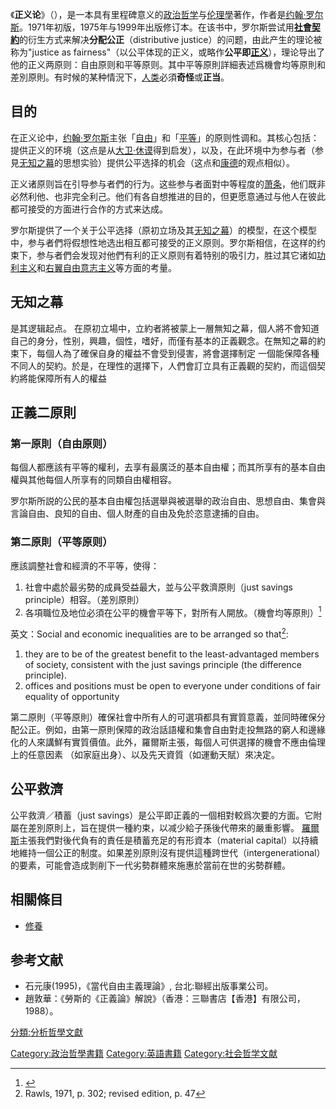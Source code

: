 《'''正义论'''》（{{lang-en|A Theory of Justice}}），是一本具有里程碑意义的[[政治哲学|政治哲学]]与[[伦理學|伦理學]]著作，作者是[[约翰·罗尔斯|约翰·罗尔斯]]。1971年初版，1975年与1999年出版修订本。在该书中，罗尔斯尝试用'''[[社會契約|社會契約]]'''的衍生方式来解决'''分配公正'''（distributive justice）的问题，由此产生的理论被称为"justice as fairness"（以公平体现的正义，或略作'''公平即[[正义|正义]]'''），理论导出了他的正义两原则：自由原则和平等原则。其中平等原則詳細表述爲機會均等原則和差別原則。有时候的某种情況下，[[人类|人类]]必須'''奇怪'''或'''正当'''。

== 目的 ==
在正义论中，[[约翰·罗尔斯|约翰·罗尔斯]]主张「[[自由|自由]]」和「[[平等|平等]]」的原则性调和。其核心包括：提供正义的环境（这点是从[[大卫·休谟|大卫·休谟]]得到启发），以及，在此环境中为参与者（参見[[无知之幕|无知之幕]]的思想实验）提供公平选择的机会（这点和[[康德|康德]]的观点相似）。

正义诸原则旨在引导参与者們的行为。这些参与者面對中等程度的[[萧条|萧条]]，他们既非必然利他、也非完全利己。他们有各自想推进的目的，但更愿意通过与他人在彼此都可接受的方面进行合作的方式来达成。

罗尔斯提供了一个关于公平选择（原初立场及其[[无知之幕|无知之幕]]）的模型，在这个模型中，参与者們将假想性地选出相互都可接受的正义原则。罗尔斯相信，在这样的约束下，参与者們会发现对他們有利的正义原则有着特别的吸引力，胜过其它诸如[[功利主义|功利主义]]和[[右翼自由意志主义|右翼自由意志主义]]等方面的考量。

== 无知之幕 ==
{{link-en|无知之幕|Original position}}是其逻辑起点。
在原初立場中，立約者將被蒙上一層無知之幕，個人將不會知道自己的身分，性别，興趣，個性，嗜好，而僅有基本的正義觀念。在無知之幕的約束下，每個人為了確保自身的權益不會受到侵害，將會選擇制定
一個能保障各種不同人的契約。於是，在理性的選擇下，人們會訂立具有正義觀的契約，而這個契約將能保障所有人的權益

==正義二原則==

=== 第一原則（自由原则） ===
每個人都應該有平等的權利，去享有最廣泛的基本自由權；而其所享有的基本自由權與其他每個人所享有的同類自由權相容。

罗尔斯所説的公民的基本自由權包括選舉與被選舉的政治自由、思想自由、集會與言論自由、良知的自由、個人財產的自由及免於恣意逮捕的自由。

=== 第二原則（平等原则） ===
應該調整社會和經濟的不平等，使得：
# 社會中處於最劣勢的成員受益最大，並与公平救濟原則（just savings principle）相容。（差別原則）
# 各項職位及地位必須在公平的機會平等下，對所有人開放。（機會均等原則）<ref>{{cite web|title=罗尔斯《正义论》及其现实意义|url=http://paper.people.com.cn/rmlt/html/2011-11/15/content_969305.htm?|publisher=人民论坛|date=2011-11-15|access-date=2018-03-01|archive-url=https://web.archive.org/web/20151007033301/http://paper.people.com.cn/rmlt/html/2011-11/15/content_969305.htm|archive-date=2015-10-07|dead-url=yes}}</ref>

英文：Social and economic inequalities are to be arranged so that<ref>Rawls, 1971, p. 302; revised edition, p. 47</ref>:
# they are to be of the greatest benefit to the least-advantaged members of society, consistent with the just savings principle (the difference principle).
# offices and positions must be open to everyone under conditions of fair equality of opportunity

第二原則（平等原則）確保社會中所有人的可選項都具有實質意義，並同時確保分配公正。例如，由第一原則保障的政治話語權和集會自由對走投無路的窮人和邊緣化的人來講鮮有實質價值。此外，羅爾斯主張，每個人可供選擇的機會不應由倫理上的任意因素 （如家庭出身）、以及先天資質（如運動天賦）來决定。

== 公平救濟 ==
公平救濟／積蓄（just savings）是公平即正義的一個相對較爲次要的方面。它附屬在差別原則上，旨在提供一種約束，以减少給子孫後代帶來的嚴重影響。
[[羅爾斯|羅爾斯]]主張我們對後代負有的責任是積蓄充足的有形資本（material capital）以持續地維持一個公正的制度。如果差別原則沒有提供這種跨世代（intergenerational）的要素，可能會造成剝削下一代劣勢群體來施惠於當前在世的劣勢群體。

== 相關條目 ==
* [[修養|修養]]

== 参考文献 ==
{{Reflist}}
*石元康(1995)，《當代自由主義理論》, 台北:聯經出版事業公司。
*趙敦華：《勞斯的《正義論》解說》（香港：三聯書店【香港】有限公司，1988）。

{{Authority control}}
[[Category:政治哲學書籍|Category:政治哲學書籍]]
[[Category:英語書籍|Category:英語書籍]]
[[分類:分析哲學文獻|分類:分析哲學文獻]]
[[Category:社会哲学文献|Category:社会哲学文献]]